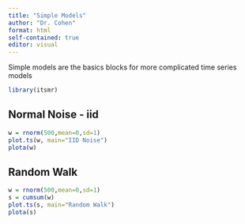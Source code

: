 ```yaml
---
title: "Simple Models"
author: "Dr. Cohen"
format: html
self-contained: true
editor: visual
---
```


Simple models are the basics blocks for more complicated time series models

```r
library(itsmr)
```

## Normal Noise - iid

```r
w = rnorm(500,mean=0,sd=1)
plot.ts(w, main="IID Noise")
plota(w)
```

## Random Walk

```r
w = rnorm(500,mean=0,sd=1)
s = cumsum(w)
plot.ts(s, main="Random Walk")
plota(s)
```
